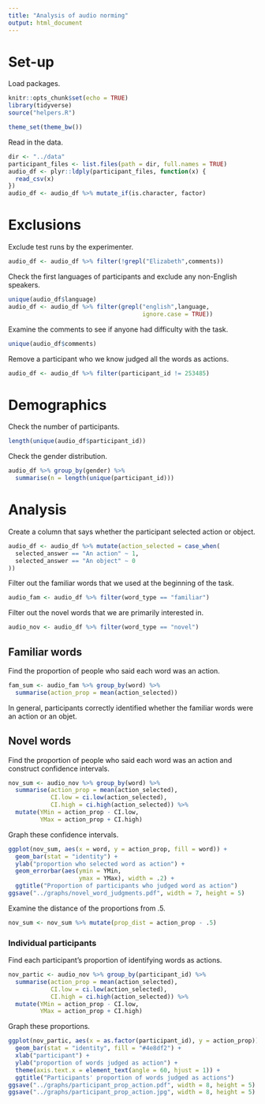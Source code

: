 ```yaml
---
title: "Analysis of audio norming"
output: html_document
---
```


# Set-up

Load packages.
```r
knitr::opts_chunk$set(echo = TRUE)
library(tidyverse)
source("helpers.R")

theme_set(theme_bw())
```

Read in the data.
```r
dir <- "../data"
participant_files <- list.files(path = dir, full.names = TRUE)
audio_df <- plyr::ldply(participant_files, function(x) {
  read_csv(x)
})
audio_df <- audio_df %>% mutate_if(is.character, factor)
```

# Exclusions

Exclude test runs by the experimenter.
```r
audio_df <- audio_df %>% filter(!grepl("Elizabeth",comments))
```

Check the first languages of participants and exclude any non-English speakers.
```r
unique(audio_df$language)
audio_df <- audio_df %>% filter(grepl("english",language, 
                                      ignore.case = TRUE))
```

Examine the comments to see if anyone had difficulty with the task.
```r
unique(audio_df$comments)
```

Remove a participant who we know judged all the words as actions.
```r
audio_df <- audio_df %>% filter(participant_id != 253485)
```


# Demographics

Check the number of participants.
```r
length(unique(audio_df$participant_id))
```

Check the gender distribution.
```r
audio_df %>% group_by(gender) %>% 
  summarise(n = length(unique(participant_id)))
```

# Analysis

Create a column that says whether the participant selected action or object.
```r
audio_df <- audio_df %>% mutate(action_selected = case_when(
  selected_answer == "An action" ~ 1,
  selected_answer == "An object" ~ 0
))
```

Filter out the familiar words that we used at the beginning of the task.
```r
audio_fam <- audio_df %>% filter(word_type == "familiar")
```

Filter out the novel words that we are primarily interested in.
```r
audio_nov <- audio_df %>% filter(word_type == "novel")
```

## Familiar words

Find the proportion of people who said each word was an action.
```r
fam_sum <- audio_fam %>% group_by(word) %>% 
  summarise(action_prop = mean(action_selected))
```

In general, participants correctly identified whether the familiar words were an action or an objet.

## Novel words

Find the proportion of people who said each word was an action and construct confidence intervals.
```r
nov_sum <- audio_nov %>% group_by(word) %>% 
  summarise(action_prop = mean(action_selected),
            CI.low = ci.low(action_selected),
            CI.high = ci.high(action_selected)) %>%
  mutate(YMin = action_prop - CI.low, 
         YMax = action_prop + CI.high)
```

Graph these confidence intervals.
```r
ggplot(nov_sum, aes(x = word, y = action_prop, fill = word)) +
  geom_bar(stat = "identity") +
  ylab("proportion who selected word as action") +
  geom_errorbar(aes(ymin = YMin, 
                    ymax = YMax), width = .2) +
  ggtitle("Proportion of participants who judged word as action")
ggsave("../graphs/novel_word_judgments.pdf", width = 7, height = 5)
```

Examine the distance of the proportions from .5.
```r
nov_sum <- nov_sum %>% mutate(prop_dist = action_prop - .5)
```

### Individual participants

Find each participant's proportion of identifying words as actions.
```r
nov_partic <- audio_nov %>% group_by(participant_id) %>%
  summarise(action_prop = mean(action_selected),
            CI.low = ci.low(action_selected),
            CI.high = ci.high(action_selected)) %>%
  mutate(YMin = action_prop - CI.low, 
         YMax = action_prop + CI.high)
```

Graph these proportions.
```r
ggplot(nov_partic, aes(x = as.factor(participant_id), y = action_prop)) +
  geom_bar(stat = "identity", fill = "#4e8df2") +
  xlab("participant") +
  ylab("proportion of words judged as action") +
  theme(axis.text.x = element_text(angle = 60, hjust = 1)) +
  ggtitle("Participants' proportion of words judged as actions")
ggsave("../graphs/participant_prop_action.pdf", width = 8, height = 5)
ggsave("../graphs/participant_prop_action.jpg", width = 8, height = 5)
```

